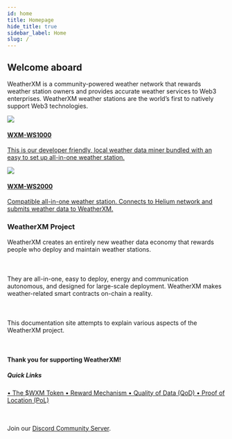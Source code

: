 ```yaml
---
id: home
title: Homepage
hide_title: true
sidebar_label: Home
slug: /
---
```



## Welcome aboard 

WeatherXM is a community-powered weather network that rewards weather station owners and provides accurate weather services to Web3 enterprises.
WeatherXM weather stations are the world’s first to natively support Web3 technologies.

<section class="product-container">
  <div class="device">
    <a href="/wxm-devices/wifi-m5-bundle/wxm-ws1000-introduction">
      <img src={useBaseUrl("img/home/m5.png")} />
      <div class="device-info">
        <h4>WXM-WS1000</h4>
        <p>This is our developer friendly, local weather data miner bundled with an easy to set up all-in-one weather station.</p>
      </div>
    </a>
  </div>
  <div class="device">
    <a href="/wxm-devices/helium-bundle/wxm-ws2000-introduction">
      <img src={useBaseUrl("/img/home/helium.png")} />
      <div class="device-info">
        <h4>WXM-WS2000</h4>
        <p>Compatible all-in-one weather station. Connects to Helium network and submits weather data to WeatherXM.</p>
      </div>
    </a>
  </div>
</section>
  
<div class=" no-shadow">
  <h3>WeatherXM Project</h3>
  <p>
    WeatherXM creates an entirely new weather data economy that rewards
    people who deploy and maintain weather stations.
    <br></br><br></br>
    They are all-in-one, easy to deploy, energy and communication autonomous, and designed for large-scale deployment.
    WeatherXM makes weather-related smart contracts on-chain a reality.
    <br></br><br></br>
    This documentation site attempts to explain various aspects of the WeatherXM project.
    <br></br><br></br>
    <b>Thank you for supporting WeatherXM!</b>
  </p>
  <h5 class="quickLinks">Quick Links</h5>
  <a className="block" href="/The $WXM Token">
    &#8226; The $WXM Token
  </a>
  <a className="block" href="/Rewards/reward-mechanism">
    &#8226; Reward Mechanism
  </a>
  <a className="block" href="/Rewards/quality-of-data/">
    &#8226; Quality of Data (QoD)
  </a>
  <a className="block" href="/Rewards/proof-of-location">
    &#8226; Proof of Location (PoL)
  </a>
</div>
<br></br>
<p>Join our <a href="https://weatherxm.com/discord" target="_blank" rel="noopener noreferrer">Discord Community Server</a>.</p>
